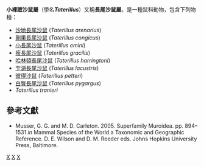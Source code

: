 {{Automatic taxobox
| taxon = Taterillus
| authority = Thomas, 1910
| subdivision_ranks = [[種|種]]
| subdivision =
[[沙地長尾沙鼠|沙地長尾沙鼠]] (''T. arenarius'')<br>
[[剛果長尾沙鼠|剛果長尾沙鼠]] (''T. congicus'')<br>
[[小長尾沙鼠|小長尾沙鼠]] (''T. emini'')<br>
[[瘦長尾沙鼠|瘦長尾沙鼠]] (''T. gracilis'')<br>
[[哈林頓長尾沙鼠|哈林頓長尾沙鼠]] (''T. harringtoni'')<br>
[[乍湖長尾沙鼠|乍湖長尾沙鼠]] (''T. lacustris'')<br>
[[彼得沙鼠|彼得沙鼠]] (''T. petteri'')<br>
[[白臀長尾沙鼠|白臀長尾沙鼠]] (''T. pygargus'')<br>
''T. tranieri''
}}

'''小裸蹠沙鼠屬'''（學名'''''Taterillus'''''）又稱'''長尾沙鼠屬'''。是一種鼠科動物，包含下列物種：

* [[沙地長尾沙鼠|沙地長尾沙鼠]] (''Taterillus arenarius'')
* [[剛果長尾沙鼠|剛果長尾沙鼠]] (''Taterillus congicus'')
* [[小長尾沙鼠|小長尾沙鼠]] (''Taterillus emini'')
* [[瘦長尾沙鼠|瘦長尾沙鼠]] (''Taterillus gracilis'')
* [[哈林頓長尾沙鼠|哈林頓長尾沙鼠]] (''Taterillus harringtoni'')
* [[乍湖長尾沙鼠|乍湖長尾沙鼠]] (''Taterillus lacustris'')
* [[彼得沙鼠|彼得沙鼠]] (''Taterillus petteri'')
* [[白臀長尾沙鼠|白臀長尾沙鼠]] (''Taterillus pygargus'')
* ''Taterillus tranieri''

==參考文獻==
*Musser, G. G. and M. D. Carleton. 2005. Superfamily Muroidea. pp. 894–1531 ''in'' Mammal Species of the World a Taxonomic and Geographic Reference. D. E. Wilson and D. M. Reeder eds. Johns Hopkins University Press, Baltimore.
{{Taxonbar|from=Q111842}}

[[Category:小裸掌沙鼠屬|X]]
[[Category:鼠科|X]]
[[Category:1910年描述的分类群|X]]